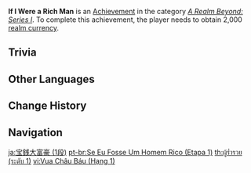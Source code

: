 {{Achievement Infobox
|title        = If I Were a Rich Man
|id           = 81059
|order id     = 1060
|category     = A Realm Beyond: Series I
|description  = Obtain 2,000 [[Realm Currency|realm currency]].
|requirements = 
|primogems    = 5
|tracking     = Tracks the total amount.
|topic        = 
|set          = If I Were a Rich Man
|tier         = 1
|tiers_total  = 3
}}
'''If I Were a Rich Man''' is an [[Achievement]] in the category ''[[A Realm Beyond: Series I]]''. To complete this achievement, the player needs to obtain 2,000 [[Realm Currency|realm currency]].

==Trivia==
{{Transclude|If I Were a Rich Man|Trivia}}
<!--
==Video Guides==
{{EVT
|video1   = 
|caption1 = 
}}
-->
==Other Languages==
{{Transclude|If I Were a Rich Man|Other Languages}}

==Change History==
{{Change History|1.5}}
<!--
==References==
{{Reflist}}
-->
==Navigation==
{{Achievement Navbox}}

[[ja:宝銭大富豪 (1段)]]
[[pt-br:Se Eu Fosse Um Homem Rico (Etapa 1)]]
[[th:ผู้ร่ำรวย (ระดับ 1)]]
[[vi:Vua Châu Báu (Hạng 1)]]